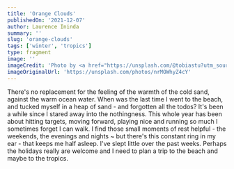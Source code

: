 ```yaml
---
title: 'Orange Clouds'
publishedOn: '2021-12-07'
author: Laurence Ininda
summary: ''
slug: 'orange-clouds'
tags: ['winter', 'tropics']
type: fragment
image: ''
imageCredit: 'Photo by <a href="https://unsplash.com/@tobiastu?utm_source=unsplash&utm_medium=referral&utm_content=creditCopyText">Tobias Tullius</a> on <a href="https://unsplash.com/s/photos/tropic?utm_source=unsplash&utm_medium=referral&utm_content=creditCopyText">Unsplash</a>'
imageOriginalUrl: 'https://unsplash.com/photos/nrMOWhyZ4cY'
---
```


There's no replacement for the feeling of the warmth of the cold sand, against the warm ocean water. When was the last time I went to the beach, and tucked myself in a heap of sand - and forgotten all the todos? It's been a while since I stared away into the nothingness. This whole year has been about hitting targets, moving forward, playing nice and running so much I sometimes forget I can walk. I find those small moments of rest helpful - the weekends, the evenings and nights ~ but there's this constant ring in my ear - that keeps me half asleep. I've slept little over the past weeks. Perhaps the holidays really are welcome and I need to plan a trip to the beach and maybe to the tropics.